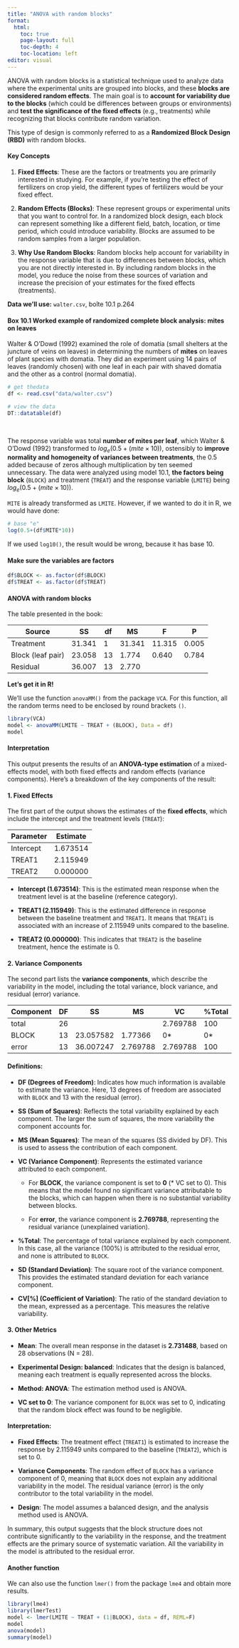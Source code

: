 ```yaml
---
title: "ANOVA with random blocks"
format: 
  html:
    toc: true
    page-layout: full
    toc-depth: 4
    toc-location: left          
editor: visual
---
```


ANOVA with random blocks is a statistical technique used to analyze data where the experimental units are grouped into blocks, and these **blocks are considered random effects**. The main goal is to **account for variability due to the blocks** (which could be differences between groups or environments) and **test the significance of the fixed effects** (e.g., treatments) while recognizing that blocks contribute random variation.

This type of design is commonly referred to as a **Randomized Block Design (RBD)** with random blocks.

#### Key Concepts

1.  **Fixed Effects**: These are the factors or treatments you are primarily interested in studying. For example, if you're testing the effect of fertilizers on crop yield, the different types of fertilizers would be your fixed effect.

2.  **Random Effects (Blocks)**: These represent groups or experimental units that you want to control for. In a randomized block design, each block can represent something like a different field, batch, location, or time period, which could introduce variability. Blocks are assumed to be random samples from a larger population.

3.  **Why Use Random Blocks**: Random blocks help account for variability in the response variable that is due to differences between blocks, which you are not directly interested in. By including random blocks in the model, you reduce the noise from these sources of variation and increase the precision of your estimates for the fixed effects (treatments).

::: callout-note
**Data we'll use:** `walter.csv`, boîte 10.1 p.264
:::

#### Box 10.1 Worked example of randomized complete block analysis: mites on leaves

Walter & O'Dowd (1992) examined the role of domatia (small shelters at the juncture of veins on leaves) in determining the numbers of **mites** on leaves of plant species with domatia. They did an experiment using 14 pairs of leaves (randomly chosen) with one leaf in each pair with shaved domatia and the other as a control (normal domatia).

```r
# get thedata
df <- read.csv("data/walter.csv")
```

```r
# view the data
DT::datatable(df)
```

\

The response variable was total **number of mites per leaf**, which Walter & O'Dowd (1992) transformed to $log_e(0.5+(mite \times 10))$, ostensibly to **improve normality and homogeneity of variances between treatments**, the 0.5 added because of zeros although multiplication by ten seemed unnecessary. The data were analyzed using model 10.1, **the factors being block** (`BLOCK`) and treatment (`TREAT`) and the response variable (`LMITE`) being $log_e(0.5+(mite \times 10))$.

`MITE` is already transformed as `LMITE`. However, if we wanted to do it in R, we would have done:

```r
# base "e"
log(0.5+(df$MITE*10))
```

::: callout-note
If we used `log10()`, the result would be wrong, because it has base 10.
:::

#### Make sure the variables are factors

```r
df$BLOCK <- as.factor(df$BLOCK)
df$TREAT <- as.factor(df$TREAT)
```

#### ANOVA with random blocks

The table presented in the book:

| Source            | SS     | df  | MS     | F      | P     |
|-------------------|--------|-----|--------|--------|-------|
| Treatment         | 31.341 | 1   | 31.341 | 11.315 | 0.005 |
| Block (leaf pair) | 23.058 | 13  | 1.774  | 0.640  | 0.784 |
| Residual          | 36.007 | 13  | 2.770  |        |       |

**Let's get it in R!**

We'll use the function `anovaMM()` from the package `VCA`. For this function, all the random terms need to be enclosed by round brackets `()`.

```r
library(VCA)
model <- anovaMM(LMITE ~ TREAT + (BLOCK), Data = df)
model
```

#### Interpretation

This output presents the results of an **ANOVA-type estimation** of a mixed-effects model, with both fixed effects and random effects (variance components). Here's a breakdown of the key components of the result:

#### 1. **Fixed Effects**

The first part of the output shows the estimates of the **fixed effects**, which include the intercept and the treatment levels (`TREAT`):

| Parameter | Estimate |
|-----------|----------|
| Intercept | 1.673514 |
| TREAT1    | 2.115949 |
| TREAT2    | 0.000000 |

-   **Intercept (1.673514)**: This is the estimated mean response when the treatment level is at the baseline (reference category).

-   **TREAT1 (2.115949)**: This is the estimated difference in response between the baseline treatment and `TREAT1`. It means that `TREAT1` is associated with an increase of 2.115949 units compared to the baseline.

-   **TREAT2 (0.000000)**: This indicates that `TREAT2` is the baseline treatment, hence the estimate is 0.

#### 2. **Variance Components**

The second part lists the **variance components**, which describe the variability in the model, including the total variance, block variance, and residual (error) variance.

| Component | DF  | SS        | MS       | VC       | %Total | SD       | CV\[%\]   |
|-----------|-----|-----------|----------|----------|--------|----------|-----------|
| total     | 26  |           |          | 2.769788 | 100    | 1.664268 | 60.928984 |
| BLOCK     | 13  | 23.057582 | 1.77366  | 0\*      | 0\*    | 0\*      | 0\*       |
| error     | 13  | 36.007247 | 2.769788 | 2.769788 | 100    | 1.664268 | 60.928984 |

#### Definitions:

-   **DF (Degrees of Freedom)**: Indicates how much information is available to estimate the variance. Here, 13 degrees of freedom are associated with `BLOCK` and 13 with the residual (error).

-   **SS (Sum of Squares)**: Reflects the total variability explained by each component. The larger the sum of squares, the more variability the component accounts for.

-   **MS (Mean Squares)**: The mean of the squares (SS divided by DF). This is used to assess the contribution of each component.

-   **VC (Variance Component)**: Represents the estimated variance attributed to each component.

    -   For **BLOCK**, the variance component is set to **0** (\* VC set to 0). This means that the model found no significant variance attributable to the blocks, which can happen when there is no substantial variability between blocks.

    -   For **error**, the variance component is **2.769788**, representing the residual variance (unexplained variation).

-   **%Total**: The percentage of total variance explained by each component. In this case, all the variance (100%) is attributed to the residual error, and none is attributed to `BLOCK`.

-   **SD (Standard Deviation)**: The square root of the variance component. This provides the estimated standard deviation for each variance component.

-   **CV\[%\] (Coefficient of Variation)**: The ratio of the standard deviation to the mean, expressed as a percentage. This measures the relative variability.

#### 3. **Other Metrics**

-   **Mean**: The overall mean response in the dataset is **2.731488**, based on 28 observations (N = 28).

-   **Experimental Design: balanced**: Indicates that the design is balanced, meaning each treatment is equally represented across the blocks.

-   **Method: ANOVA**: The estimation method used is ANOVA.

-   **VC set to 0**: The variance component for `BLOCK` was set to 0, indicating that the random block effect was found to be negligible.

#### Interpretation:

-   **Fixed Effects**: The treatment effect (`TREAT1`) is estimated to increase the response by 2.115949 units compared to the baseline (`TREAT2`), which is set to 0.

-   **Variance Components**: The random effect of `BLOCK` has a variance component of 0, meaning that `BLOCK` does not explain any additional variability in the model. The residual variance (error) is the only contributor to the total variability in the model.

-   **Design**: The model assumes a balanced design, and the analysis method used is ANOVA.

In summary, this output suggests that the block structure does not contribute significantly to the variability in the response, and the treatment effects are the primary source of systematic variation. All the variability in the model is attributed to the residual error.

#### Another function

We can also use the function `lmer()` from the package `lme4` and obtain more results.

```r
library(lme4)
library(lmerTest)
model <- lmer(LMITE ~ TREAT + (1|BLOCK), data = df, REML=F)
model
anova(model)
summary(model)
```
